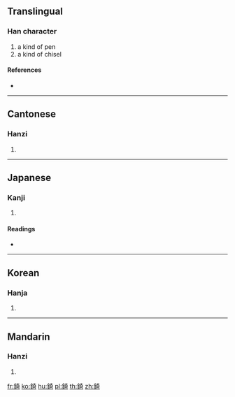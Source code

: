 {{character info/new}}
{{also|锜}}
==Translingual==

===Han character===
{{Han char|rn=167|rad=金|as=08|sn=16|four=84121|canj=CKMR}}

# a kind of pen
# a kind of chisel

====References====
* {{Han ref|kx=1311.020|dkj=40560|dj=1812.120|hdz=64217.020|uh=9321|ud=37665|bh=C042|bd=49218}}

----

==Cantonese==

===Hanzi===
{{yue-hanzi|jyut=|y=yi2|sim=锜}}

# {{defn|lang=yue|sort=金08}}

----

==Japanese==

===Kanji===
{{ja-kanji|grade=|rs=金08}}

# {{defn|lang=ja|sort=金08}}

====Readings====
* {{ja-readings|on=[[き]] (ki), [[ぎ]] (gi)|kun=[[のこぎり]] (nokogiri), [[かま]] (kama)|nanori=}}

----

==Korean==

===Hanja===
{{ko-hanja|hangeul=[[기]], [[의]]|eumhun=|rv=gi, ui|mr=ki, ŭi|y=ki, uy}}

# {{defn|lang=ko|sort=金08}}

----

==Mandarin==

===Hanzi===
{{cmn-hanzi|sim=锜|pin=[[qí]] ([[qi2]])|wg=ch'i<sup>2</sup>}}

# {{defn|lang=cmn|sort=金08}}

[[fr:錡]]
[[ko:錡]]
[[hu:錡]]
[[pl:錡]]
[[th:錡]]
[[zh:錡]]